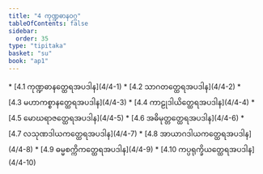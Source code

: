 ```yaml
---
title: "4 ကုဏ္ဍဓာနဝဂ္ဂ"
tableOfContents: false
sidebar:
  order: 35
type: "tipitaka"
basket: "su"
book: "ap1"
---
```



<DynamicBreadcrumb />



<TableOfContents book="ap1" section="4">
* [4.1 ကုဏ္ဍဓာနတ္ထေရအပဒါန](4/4-1)
* [4.2 သာဂတတ္ထေရအပဒါန](4/4-2)
* [4.3 မဟာကစ္စာနတ္ထေရအပဒါန](4/4-3)
* [4.4 ကာဠုဒါယိတ္ထေရအပဒါန](4/4-4)
* [4.5 မောဃရာဇတ္ထေရအပဒါန](4/4-5)
* [4.6 အဓိမုတ္တတ္ထေရအပဒါန](4/4-6)
* [4.7 လသုဏဒါယကတ္ထေရအပဒါန](4/4-7)
* [4.8 အာယာဂဒါယကတ္ထေရအပဒါန](4/4-8)
* [4.9 ဓမ္မစက္ကိကတ္ထေရအပဒါန](4/4-9)
* [4.10 ကပ္ပရုက္ခိယတ္ထေရအပဒါန](4/4-10)
</TableOfContents>